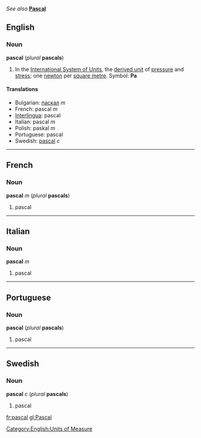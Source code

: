 ''See also'' '''[[Pascal]]'''

==English==
===Noun===
'''pascal''' (''plural'' '''pascals''')

#In the [[SI|International System of Units]], the [[Wiktionary_Appendix:SI_units|derived unit]] of [[pressure]] and [[stress]]; one [[newton]] per [[square metre]].  Symbol: '''Pa'''

====Translations====
*Bulgarian: [[паскал]] ''m''
*French: pascal ''m''
*[[Interlingua]]: pascal
*Italian: pascal ''m''
*Polish: paskal ''m''
*Portuguese: pascal
*Swedish: [[pascal#Swedish|pascal]] ''c''

----
==French==
===Noun===
'''pascal''' ''m'' (''plural'' '''pascals''')

#pascal

----
==Italian==
===Noun===
'''pascal''' ''m''

#pascal

----
==Portuguese==
===Noun===
'''pascal''' (''plural'' '''pascals''')

#pascal

----
==Swedish==
===Noun===
'''pascal''' ''c'' (''plural'' '''pascals''')

#pascal

[[Category:English:Units of Measure]]

[[fr:pascal]]
[[gl:Pascal]]